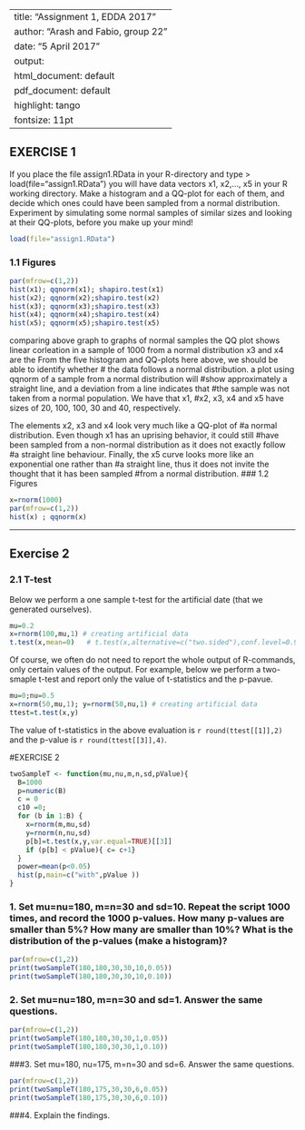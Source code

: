 
---
title: "Assignment 1, EDDA 2017"
author: "Arash and Fabio, group 22"
date: "5 April 2017"
output:
  html_document: default
  pdf_document: default
highlight: tango
fontsize: 11pt
---

## EXERCISE 1
If you place the file assign1.RData in your R-directory and type
> load(file="assign1.RData")
you will have data vectors x1, x2,..., x5 in your R working directory. Make a histogram and a QQ-plot for each of them, and decide which ones could have been sampled from a normal distribution. Experiment by simulating some normal samples of similar sizes and looking at their QQ-plots, before you make up your mind!

```r
load(file="assign1.RData")

```
### 1.1 Figures
```r
par(mfrow=c(1,2))
hist(x1); qqnorm(x1); shapiro.test(x1)
hist(x2); qqnorm(x2);shapiro.test(x2)
hist(x3); qqnorm(x3);shapiro.test(x3)
hist(x4); qqnorm(x4);shapiro.test(x4)
hist(x5); qqnorm(x5);shapiro.test(x5)
```
comparing above graph to graphs of normal samples
the QQ plot shows linear corleation in a sample of 1000 from a normal distribution 
x3 and x4 are the 
From the five histogram and QQ-plots here above, we should be able to identify
whether # the data follows a normal distribution. a plot using qqnorm of a
sample from a normal distribution will #show approximately a straight line, and
a deviation from a line indicates that #the sample was not taken from a normal
population. We have that  x1, #x2, x3, x4 and x5 have sizes of 20, 100, 100, 30
and 40, respectively.

The elements x2, x3 and x4 look very much like a QQ-plot of #a normal
distribution. Even though x1 has an uprising behavior, it could still #have been
sampled from a non-normal distribution as it does not exactly follow #a straight
line behaviour. Finally, the x5 curve looks more like an exponential one rather
than #a straight line, thus it does not invite the thought that it has been
sampled #from a normal distribution. ### 1.2 Figures

```r
x=rnorm(1000)
par(mfrow=c(1,2))
hist(x) ; qqnorm(x)
```
***

## Exercise 2

### 2.1 T-test

Below we perform a one sample t-test for the artificial date 
(that we generated ourselves).

```r
mu=0.2
x=rnorm(100,mu,1) # creating artificial data
t.test(x,mean=0)   # t.test(x,alternative=c("two.sided"),conf.level=0.95,mu=10)
```

 
Of course, we often do not need to report the whole output of R-commands, only certain
values of the output. For example, below we perform a two-smaple t-test and report 
only the value of t-statistics and the p-pavue.

```r
mu=0;nu=0.5
x=rnorm(50,mu,1); y=rnorm(50,nu,1) # creating artificial data
ttest=t.test(x,y) 
```

The value of t-statistics in the above evaluation is  `r round(ttest[[1]],2)` and the p-value is `r round(ttest[[3]],4)`.
  




#EXERCISE 2

```r
twoSampleT <- function(mu,nu,m,n,sd,pValue){
  B=1000
  p=numeric(B)
  c = 0  
  c10 =0; 
  for (b in 1:B) {
    x=rnorm(m,mu,sd)
    y=rnorm(n,nu,sd)
    p[b]=t.test(x,y,var.equal=TRUE)[[3]]
    if (p[b] < pValue){ c= c+1}
  }
  power=mean(p<0.05)
  hist(p,main=c("with",pValue ))
}
```

### 1. Set mu=nu=180, m=n=30 and sd=10. Repeat the script 1000 times, and record the 1000 p-values. How many p-values are smaller than 5%? How many are smaller than 10%? What is the distribution of the p-values (make a histogram)?

```r
par(mfrow=c(1,2))
print(twoSampleT(180,180,30,30,10,0.05))
print(twoSampleT(180,180,30,30,10,0.10))

```
### 2. Set mu=nu=180, m=n=30 and sd=1. Answer the same questions.
```r
par(mfrow=c(1,2))
print(twoSampleT(180,180,30,30,1,0.05))
print(twoSampleT(180,180,30,30,1,0.10))
```

###3. Set mu=180, nu=175, m=n=30 and sd=6. Answer the same questions.
```r
par(mfrow=c(1,2))
print(twoSampleT(180,175,30,30,6,0.05))
print(twoSampleT(180,175,30,30,6,0.10))
```
###4. Explain the findings.
